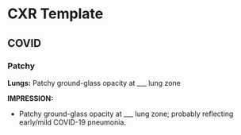 # CXR Template

## COVID

### Patchy

**Lungs:** Patchy ground-glass opacity at ___ lung zone   

**IMPRESSION:**

- Patchy ground-glass opacity at ___ lung zone; probably reflecting early/mild COVID-19 pneumonia.
